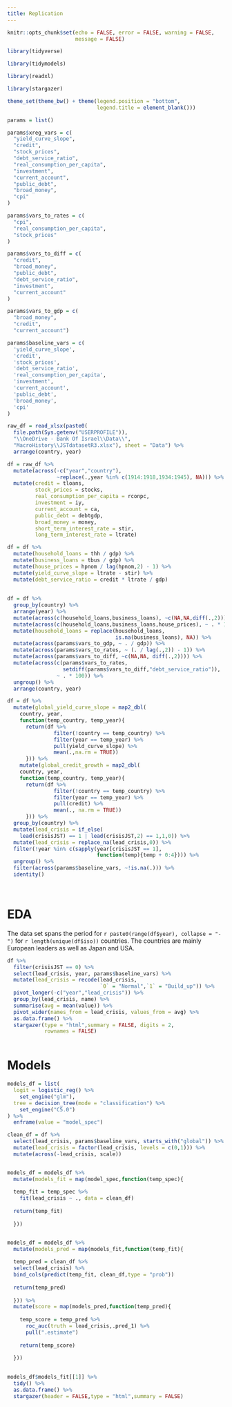 ```yaml
---
title: Replication
---
```


```r

knitr::opts_chunk$set(echo = FALSE, error = FALSE, warning = FALSE,
                      message = FALSE)

```


```r

library(tidyverse)

library(tidymodels)

library(readxl)

library(stargazer)

```


```r

theme_set(theme_bw() + theme(legend.position = "bottom",
                             legend.title = element_blank()))

```


```r

params = list()

params$xreg_vars = c(
  "yield_curve_slope",
  "credit",
  "stock_prices",
  "debt_service_ratio",
  "real_consumption_per_capita",
  "investment",
  "current_account",
  "public_debt",
  "broad_money",
  "cpi"
)

params$vars_to_rates = c(
  "cpi",
  "real_consumption_per_capita",
  "stock_prices"
)

params$vars_to_diff = c(
  "credit",
  "broad_money",
  "public_debt",
  "debt_service_ratio",
  "investment",
  "current_account"
)

params$vars_to_gdp = c(
  "broad_money",
  "credit",
  "current_account")

params$baseline_vars = c(
  'yield_curve_slope',
  'credit',
  'stock_prices',
  'debt_service_ratio',
  'real_consumption_per_capita',
  'investment',
  'current_account',
  'public_debt',
  'broad_money',
  'cpi'
)


```


```r

raw_df = read_xlsx(paste0(
  file.path(Sys.getenv("USERPROFILE")),
  "\\OneDrive - Bank Of Israel\\Data\\",
  "MacroHistory\\JSTdatasetR3.xlsx"), sheet = "Data") %>% 
  arrange(country, year)


```


```r

df = raw_df %>% 
  mutate(across(-c("year","country"),
                ~replace(.,year %in% c(1914:1918,1934:1945), NA))) %>% 
  mutate(credit = tloans,
         stock_prices = stocks,
         real_consumption_per_capita = rconpc,
         investment = iy,
         current_account = ca,
         public_debt = debtgdp,
         broad_money = money,
         short_term_interest_rate = stir,
         long_term_interest_rate = ltrate)

df = df %>% 
  mutate(household_loans = thh / gdp) %>% 
  mutate(business_loans = tbus / gdp) %>% 
  mutate(house_prices = hpnom / lag(hpnom,2) - 1) %>% 
  mutate(yield_curve_slope = ltrate - stir) %>% 
  mutate(debt_service_ratio = credit * ltrate / gdp)
  
  
df = df %>% 
  group_by(country) %>% 
  arrange(year) %>% 
  mutate(across(c(household_loans,business_loans), ~c(NA,NA,diff(.,2)))) %>% 
  mutate(across(c(household_loans,business_loans,house_prices), ~ . * 100)) %>% 
  mutate(household_loans = replace(household_loans,
                                   is.na(business_loans), NA)) %>% 
  mutate(across(params$vars_to_gdp, ~ . / gdp)) %>% 
  mutate(across(params$vars_to_rates, ~ (. / lag(.,2)) - 1)) %>% 
  mutate(across(params$vars_to_diff, ~c(NA,NA, diff(.,2)))) %>% 
  mutate(across(c(params$vars_to_rates,
                  setdiff(params$vars_to_diff,"debt_service_ratio")),
                ~ . * 100)) %>% 
  ungroup() %>% 
  arrange(country, year)

```


```r

df = df %>% 
  mutate(global_yield_curve_slope = map2_dbl(
    country, year,
    function(temp_country, temp_year){
      return(df %>% 
               filter(!country == temp_country) %>% 
               filter(year == temp_year) %>% 
               pull(yield_curve_slope) %>% 
               mean(.,na.rm = TRUE))
      })) %>% 
    mutate(global_credit_growth = map2_dbl(
    country, year,
    function(temp_country, temp_year){
      return(df %>% 
               filter(!country == temp_country) %>% 
               filter(year == temp_year) %>% 
               pull(credit) %>% 
               mean(., na.rm = TRUE))
      })) %>% 
  group_by(country) %>% 
  mutate(lead_crisis = if_else(
    lead(crisisJST) == 1 | lead(crisisJST,2) == 1,1,0)) %>% 
  mutate(lead_crisis = replace_na(lead_crisis,0)) %>%
  filter(!year %in% c(sapply(year[crisisJST == 1],
                             function(temp){temp + 0:4}))) %>%
  ungroup() %>% 
  filter(across(params$baseline_vars, ~!is.na(.))) %>% 
  identity()




```


# EDA

The data set spans the period for `r paste0(range(df$year), collapse = "-")` for `r length(unique(df$iso))` countries. The countries are mainly European leaders as well as Japan and USA.


```r

df %>% 
  filter(crisisJST == 0) %>% 
  select(lead_crisis, year, params$baseline_vars) %>% 
  mutate(lead_crisis = recode(lead_crisis,
                              `0` = "Normal",`1` = "Build_up")) %>% 
  pivot_longer(-c("year","lead_crisis")) %>% 
  group_by(lead_crisis, name) %>% 
  summarise(avg = mean(value)) %>% 
  pivot_wider(names_from = lead_crisis, values_from = avg) %>%
  as.data.frame() %>% 
  stargazer(type = "html",summary = FALSE, digits = 2,
            rownames = FALSE)
  

```






# Models

```r

models_df = list(
  logit = logistic_reg() %>%
    set_engine("glm"),
  tree = decision_tree(mode = "classification") %>%
    set_engine("C5.0")
) %>%
  enframe(value = "model_spec")


```



```r

clean_df = df %>% 
  select(lead_crisis, params$baseline_vars, starts_with("global")) %>% 
  mutate(lead_crisis = factor(lead_crisis, levels = c(0,1))) %>% 
  mutate(across(-lead_crisis, scale))


models_df = models_df %>% 
  mutate(models_fit = map(model_spec,function(temp_spec){
    
  temp_fit = temp_spec %>% 
    fit(lead_crisis ~ ., data = clean_df)
    
  return(temp_fit)
    
  }))



```



```r

models_df = models_df %>% 
  mutate(models_pred = map(models_fit,function(temp_fit){
    
  temp_pred = clean_df %>% 
  select(lead_crisis) %>% 
  bind_cols(predict(temp_fit, clean_df,type = "prob"))
    
  return(temp_pred)
    
  })) %>% 
  mutate(score = map(models_pred,function(temp_pred){
    
    temp_score = temp_pred %>% 
      roc_auc(truth = lead_crisis,.pred_1) %>% 
      pull(".estimate")
    
    return(temp_score)
    
  }))
    


```



```r

models_df$models_fit[[1]] %>% 
  tidy() %>% 
  as.data.frame() %>% 
  stargazer(header = FALSE,type = "html",summary = FALSE)


```

